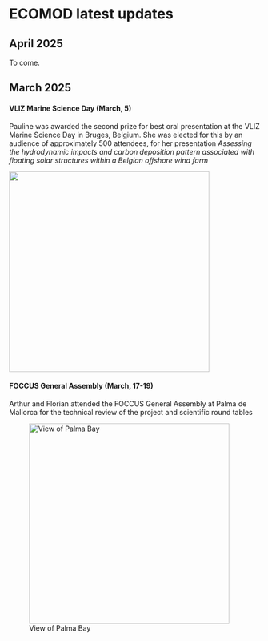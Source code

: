 # ECOMOD latest updates

## April 2025

To come.

## March 2025


#### VLIZ Marine Science Day (March, 5)

Pauline was awarded the second prize for best oral presentation at the VLIZ Marine Science Day in Bruges, Belgium. She was elected for this by an audience of approximately 500 attendees, for her presentation _Assessing the hydrodynamic impacts and carbon deposition pattern associated with floating solar structures within a Belgian offshore wind farm_

![](/images/news/vliz_march2025.jpg){width=400}

#### FOCCUS General Assembly (March, 17-19)

Arthur and Florian attended the FOCCUS General Assembly at Palma de Mallorca for the technical review of the project and scientific round tables

![View of Palma Bay](/images/news/palma_mallorca_march2025.jpg){width=400 fig-align="left"}



